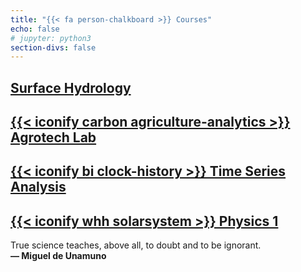```yaml
---
title: "{{< fa person-chalkboard >}} Courses"
echo: false
# jupyter: python3
section-divs: false
---
```


## [<i class="bi bi-cloud-rain-fill"></i> Surface Hydrology](/surface-hydrology)

## [{{< iconify carbon agriculture-analytics >}} Agrotech Lab](https://agrotech-lab.github.io)

## [{{< iconify bi clock-history >}} Time Series Analysis](/time-series)

## [{{< iconify whh solarsystem >}} Physics 1](/courses/physics1)

<div class="alert alert-success">
  True science teaches, above all, to doubt and to be ignorant.  
  <strong>— Miguel de Unamuno</strong>
</div>